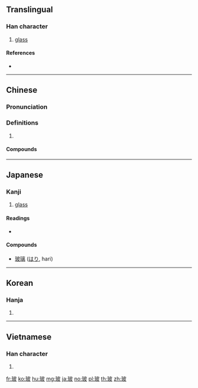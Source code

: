 ==Translingual==

===Han character===
{{Han char|rn=96|rad=玉|as=05|sn=9|four=14147|canj=MGDHE}}

# [[glass]]

====References====
* {{Han ref|kx=0729.050|dkj=20899|dj=1140.280|hdz=21109.020|uh=73BB|ud=29627|bh=ACC1|bd=44225}}

----

==Chinese==
{{zh-forms}}

===Pronunciation===
{{zh-pron
|m=bō
|c=bo1
|h=pfs=
|md=
|mn=
|w=
|mc=y
|oc=y
|cat=
}}

===Definitions===
{{zh-hanzi}}

# {{rfdef|lang=zh}}

====Compounds====
{{zh-der|琉璃}}

----

==Japanese==

===Kanji===
{{ja-kanji|grade=uc|rs=玉05}}

# [[glass]]

====Readings====
* {{ja-readings|on=[[は]] (ha)}}

====Compounds====
* [[玻璃]] ([[はり]], hari)

----

==Korean==

===Hanja===
{{ko-hanja|hangeul=파|eumhun=|rv=pa|mr=p'a|y=pha}}

# {{defn|lang=ko|sort=玉05}}

----

==Vietnamese==

===Han character===
{{vi-hantu|[[pha]]|rs=玉05}}

# {{defn|lang=vi|sort=玉05}}

[[fr:玻]]
[[ko:玻]]
[[hu:玻]]
[[mg:玻]]
[[ja:玻]]
[[no:玻]]
[[pl:玻]]
[[th:玻]]
[[zh:玻]]